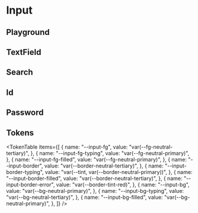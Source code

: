 



<Meta title="Input" of={InputStories} />

# Input

<ThemeSelect />

## Playground

<Canvas of={InputStories.Default} />
<Controls />

## TextField

<Canvas of={InputStories.TextField} />

## Search

<Canvas of={InputStories.Search} />

## Id

<Canvas of={InputStories.Id} />

## Password

<Canvas of={InputStories.Password} />

## Tokens

<TokenTable
  items={[
    {
      name: "--input-fg",
      value: "var(--fg-neutral-tertiary)",
    },
    {
      name: "--input-fg-typing",
      value: "var(--fg-neutral-primary)",
    },
    {
      name: "--input-fg-filled",
      value: "var(--fg-neutral-primary)",
    },
    {
      name: "--input-border",
      value: "var(--border-neutral-tertiary)",
    },
    {
      name: "--input-border-typing",
      value: "var(--tint, var(--border-neutral-primary))",
    },
    {
      name: "--input-border-filled",
      value: "var(--border-neutral-tertiary)",
    },
    {
      name: "--input-border-error",
      value: "var(--border-tint-red)",
    },
    {
      name: "--input-bg",
      value: "var(--bg-neutral-primary)",
    },
    {
      name: "--input-bg-typing",
      value: "var(--bg-neutral-tertiary)",
    },
    {
      name: "--input-bg-filled",
      value: "var(--bg-neutral-primary)",
    },
  ]}
/>

<Toaster className="sb-unstyled" position="bottom-right" />
